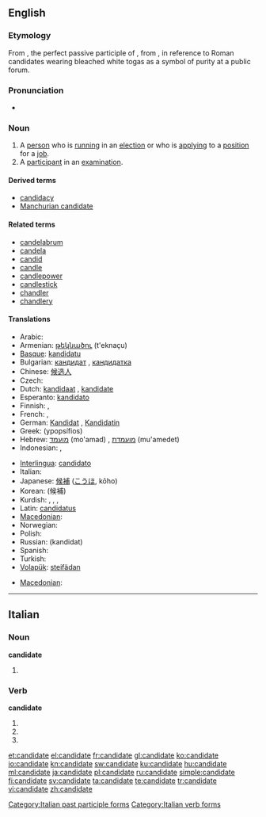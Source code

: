 ==English==

===Etymology===
From {{etyl|la}} {{term|candidatus||a person who is standing for public office}}, the perfect passive participle of {{term|candidare}}, from {{term|candidus||candid, white}}, in reference to Roman candidates wearing bleached white togas as a symbol of purity at a public forum.

===Pronunciation===
* {{audio|En-us-candidate.ogg|Audio (US)}}

===Noun===
{{en-noun}}

# A [[person]] who is [[run]]ning in an [[election]] or who is [[apply]]ing to a [[position]] for a [[job]].
# A [[participant]] in an [[examination]].

====Derived terms====
* [[candidacy]]
* [[Manchurian candidate]]

====Related terms====
* [[candelabrum]]
* [[candela]]
* [[candid]]
* [[candle]]
* [[candlepower]]
* [[candlestick]]
* [[chandler]]
* [[chandlery]]

====Translations====
{{trans-top|person running in an election}}
* Arabic: {{t-|ar|مرشح|sha|alt=مُرَش{{ar-dia|tr=murashshaH|sc=Arab}}ح}}
* Armenian: [[թեկնածու]] (t'eknaçu)
* [[Basque]]: [[kandidatu]]
* Bulgarian: [[кандидат]] {{m}}, [[кандидатка]] {{f}}
* Chinese: [[候选人]]
* Czech: {{t-|cs|kandidát|m}}
* Dutch: [[kandidaat]] {{m}}, [[kandidate]] {{f}}
* Esperanto: [[kandidato]]
* Finnish: {{t+|fi|ehdokas}}, {{t+|fi|kandidaatti}}
* French: {{t+|fr|candidat|m}}, {{t+|fr|candidate|f}}
* German: [[Kandidat]] {{m}}, [[Kandidatin]] {{f}}
* Greek: {{t+|el|υποψήφιος|m|sc=Grek}} (ypopsífios)
* Hebrew: [[מועמד]] (mo'amad) {{m}}, [[מועמדת]] (mu'amedet) {{f}}
* Indonesian: {{t-|id|kandidat|xs=Indonesian}}, {{t+|id|calon|xs=Indonesian}}
{{trans-mid}}
* [[Interlingua]]: [[candidato]]
* Italian: {{t-|it|candidato}}
* Japanese: [[候補]] ([[こうほ]], kōho)
* Korean: {{t-|ko|후보|tr=hoo-bo|sc=Kore}}(候補)
* Kurdish: {{t+|ku|berbijar}}, {{t+|ku|namzet}}, {{t|ku|berendam}}, {{t+|ku|kandîdat}}
* Latin: [[candidatus]] {{m}}
* [[Macedonian]]: {{t-|mk|кандидат|m|tr=kandidát|sc=Cyrl|xs=Macedonian}}
* Norwegian: {{t-|no|kandidat}}
* Polish: {{t-|pl|kandydat|m}}
* Russian: {{t+|ru|кандидат|sc=Cyrl}} (kandidat)
* Spanish: {{t+|es|candidato}}
* Turkish: {{t+|tr|aday}}
* [[Volapük]]: [[steifädan]]
{{trans-bottom}}

{{trans-top|participant in an examination}}
* [[Macedonian]]: {{t-|mk|кандидат|m|tr=kandidát|sc=Cyrl|xs=Macedonian}}
{{trans-mid}}
{{trans-bottom}}

----

==Italian==

===Noun===
'''candidate''' {{f}}

# {{plural of|[[candidata]]|lang=Italian}}

===Verb===
'''candidate'''

# {{form of|[[second-person|Second-person]] [[plural]] [[present tense]]|[[candidare#Italian|candidare]]|lang=Italian}}
# {{form of|Second-person plural [[imperative]]|candidare#Italian|candidare|lang=Italian}}
# {{form of|[[feminine|Feminine]] plural|[[candidato]]}}

[[Category:Italian past participle forms]]
[[Category:Italian verb forms]]

[[et:candidate]]
[[el:candidate]]
[[fr:candidate]]
[[gl:candidate]]
[[ko:candidate]]
[[io:candidate]]
[[kn:candidate]]
[[sw:candidate]]
[[ku:candidate]]
[[hu:candidate]]
[[ml:candidate]]
[[ja:candidate]]
[[pl:candidate]]
[[ru:candidate]]
[[simple:candidate]]
[[fi:candidate]]
[[sv:candidate]]
[[ta:candidate]]
[[te:candidate]]
[[tr:candidate]]
[[vi:candidate]]
[[zh:candidate]]